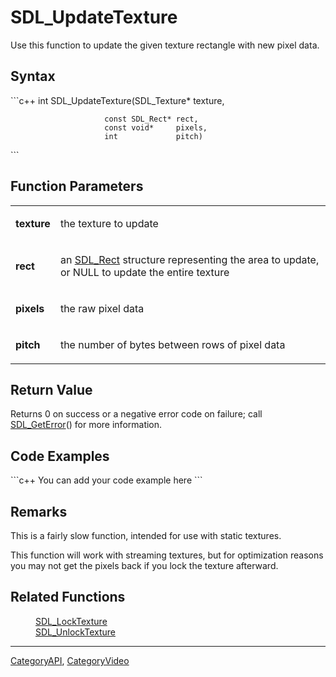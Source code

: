 <!-- pragma section-numbers off -->
<!-- pragma disable-camelcase -->

= SDL_UpdateTexture =
Use this function to update the given texture rectangle with new pixel data.


== Syntax ==
```c++
int SDL_UpdateTexture(SDL_Texture*    texture,
                      const SDL_Rect* rect,
                      const void*     pixels,
                      int             pitch)
```

== Function Parameters ==
{|
|'''texture'''
|the texture to update
|-
|'''rect'''
|an [[SDL_Rect]] structure representing the area to update, or NULL to update the entire texture
|-
|'''pixels'''
|the raw pixel data
|-
|'''pitch'''
|the number of bytes between rows of pixel data
|}

== Return Value ==
Returns 0 on success or a negative error code on failure; call [[SDL_GetError]]() for more information.

== Code Examples ==
```c++
You can add your code example here
```

== Remarks ==
This is a fairly slow function, intended for use with static textures.

This function will work with streaming textures, but for optimization reasons you may not get the pixels back if you lock the texture afterward.

== Related Functions ==
:[[SDL_LockTexture]]
:[[SDL_UnlockTexture]]

----
[[CategoryAPI]], [[CategoryVideo]]
